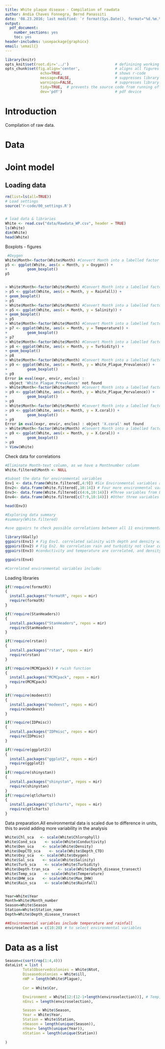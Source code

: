 ```yaml
---
title: White plaque disease - Compilation of rawdata
author: Andia Chaves Fonnegra, Bernd Panassiti
date: '08.23.2016; last modified: `r format(Sys.Date(), format="%d.%m.%Y")`'
output: 
  pdf_document: 
    number_sections: yes
    toc: yes
header-includes: \usepackage{graphicx}
email: \email{}
---
```


```r
library(knitr)
opts_knit$set(root.dir='../')                     # definining working directory; or normalizePath('../')
opts_chunk$set(fig.align='center',                # aligns all figures
                echo=TRUE,                        # shows r-code
                message=FALSE,                    # suppresses library outputs
                warnings=FALSE,                   # suppresses library outputs
                tidy=TRUE,  # prevents the source code from running off a pdf page
                dev='pdf')                        # pdf device
```

# Introduction
Compilation of raw data. 


# Data

# Joint model
## Loading data 
```r
rm(list=ls(all=TRUE))
# Load settings
source('r-code/00_settings.R')


# load data & libraries
White <- read.csv("data/Rawdata_WP.csv", header = TRUE)
ls(White)
dim(White)
head(White)
```


Boxplots - figures
```r

 #Oxygen
White$Month<-factor(White$Month) #Convert Month into a labelled factor to use as a grouping variabel
p5 <- ggplot(White, aes(x = Month, y = Oxygen)) +
+         geom_boxplot()
p5


> White$Month<-factor(White$Month) #Convert Month into a labelled factor to use as a grouping variabel
> p5 <- ggplot(White, aes(x = Month, y = Rainfall)) +
+ geom_boxplot()
> p5
> White$Month<-factor(White$Month) #Convert Month into a labelled factor to use as a grouping variabel
> p5 <- ggplot(White, aes(x = Month, y = Salinity)) +
+ geom_boxplot()
> p5
> White$Month<-factor(White$Month) #Convert Month into a labelled factor to use as a grouping variabel
> p7 <- ggplot(White, aes(x = Month, y = Temperature)) +
+         geom_boxplot()
> p7
> White$Month<-factor(White$Month) #Convert Month into a labelled factor to use as a grouping variabel
> p8 <- ggplot(White, aes(x = Month, y = Turbidity)) +
+ geom_boxplot()
> p8
> White$Month<-factor(White$Month) #Convert Month into a labelled factor to use as a grouping variabel
> p9 <- ggplot(White, aes(x = Month, y = White_Plague_Prevalence)) +
+         geom_boxplot()
> p9
Error in eval(expr, envir, enclos) : 
  object 'White_Plague_Prevalence' not found
> White$Month<-factor(White$Month) #Convert Month into a labelled factor to use as a grouping variabel
> p9 <- ggplot(White, aes(x = Month, y = White_Plague_Pervalence)) +
+         geom_boxplot()
> p9
> White$Month<-factor(White$Month) #Convert Month into a labelled factor to use as a grouping variabel
> p9 <- ggplot(White, aes(x = Month, y = X.coral)) +
+         geom_boxplot()
> p9
Error in eval(expr, envir, enclos) : object 'X.coral' not found
> White$Month<-factor(White$Month) #Convert Month into a labelled factor to use as a grouping variabel
> p9 <- ggplot(White, aes(x = Month, y = X.Coral)) +
+         geom_boxplot()
> p9
> View(White)
```



Check data for correlations
```r
#Eliminate Month-text column, as we have a Monthnumber column
White.filtered$Month <- NULL

#Subset the data for environmental variables
Env1 <- data.frame(White.filtered[,4:9]) #Six Environmental variables at a time
Env2<- data.frame(White.filtered[,10:14]) # Four more environmental variables
Env3<- data.frame(White.filtered[c(4:6,10:14)]) #Three variables from Env1 and five from Env2
Env4<- data.frame(White.filtered[c(7:9,10:14)]) #Other three variables from Env1 and five from Env2

head(Env3)

#Exploring data summary
#summary(White.filtered)

#use ggpairs to check possible correlations between all 11 environmental variables

library(GGally)
ggpairs(Env1) # Fig Env1. correlated salinity with depth and density with depth
ggpairs(Env2) # Fig En2. No correlation rain and turbidity not clear correlated when using all the stations shallow and deep
ggpairs(Env3) #conductivity and temperature are correlated, and density and temperature

ggpairs(Env4)

#Correlated environmental variables include:


```

Loading libraries
```r

if(!require(formatR))
{
  install.packages("formatR", repos = mir)
  require(formatR)
}

if(!require(StanHeaders)) 
{
  install.packages("StanHeaders", repos = mir)
  require(StanHeaders)
}

if(!require(rstan))
{
  install.packages("rstan", repos = mir)
  require(rstan)
}

if(!require(MCMCpack)) # rwish function
{
  install.packages("MCMCpack", repos = mir)
  require(MCMCpack)
}

if(!require(modeest)) 
{
  install.packages("modeest", repos = mir)
  require(modeest)
} 

if(!require(IDPmisc))
{
  install.packages("IDPmisc", repos = mir)
  require(IDPmisc)
} 

if(!require(ggplot2)) 
{
  install.packages("ggplot2", repos = mir)
  require(ggplot2)
}
if(!require(shinystan))
{
  install.packages("shinystan", repos = mir)
  require(shinystan)
}
if(!require(qtlcharts))
{
  install.packages("qtlcharts", repos = mir)
  require(qtlcharts)
}
```




Data preparation.All environmental data is scaled due to difference in units, this to avoid
adding more variability in the analysis
```r

White$Chl_sca   <- scale(White$Chlorophyll)
White$Cond_sca    <- scale(White$Conductivity)
White$Den_sca    <- scale(White$Density)
White$DepCTD_sca    <- scale(White$Depth_CTD)
White$Oxy_sca   <- scale(White$Oxygen)
White$Sal_sca    <- scale(White$Salinity)
White$Turb_sca    <- scale(White$Turbidity)
White$Depth-tran_sca    <- scale(White$Depth_disease_transect)
White$Temp_sca    <- scale(White$Temperature)
White$DHW_sca    <- scale(White$Max_DHW)
White$Rain_sca    <- scale(White$Rainfall)


Year=White$Year
Month=White$Month_number
Season=White$Season
Station=White$Station_name
Depth=White$Depth_disease_transect

##Environmental variables include temperature and rainfall
enviroselection = c(10:20) # to select environmental variables
```


# Data as a list
```r
Season=c(sort(rep(1:4,4)))
dataList = list (
        TotalObservedcolonies = White$Ntot,
        Diseasedcolonies = White$ill,
        nWP = length(White$Plague),
        
        Cor = White$Cor,

        Environment = White[12:(12-1+length(enviroselection))], # Temp, Chlorophyll, Salinity, Turbidity
        nEnvi = length(enviroselection),

        Season = White$Season,
        Year = White$Year,
        Station = White$Station,
        nSeason = length(unique(Season)),
        nYear= length(unique(Year)),
        nStation = length(unique(Station))
        
)
```

